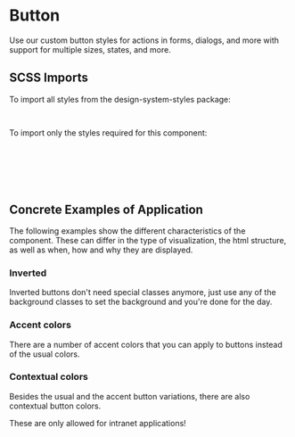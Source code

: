 
<Meta of={ButtonStories} />

# Button

<div className="lead">
  Use our custom button styles for actions in forms, dialogs, and more with support for multiple
  sizes, states, and more.
</p>

<Canvas of={ButtonStories.Default} />
<div className="hide-col-default">
  <Controls of={ButtonStories.Default} />
</div>

## SCSS Imports

To import all styles from the design-system-styles package:

```scss dark
@use '@swisspost/design-system-styles/index.scss';
```

To import only the styles required for this component:

```scss dark
@use '@swisspost/design-system-styles/basics.scss';
@use '@swisspost/design-system-styles/components/button.scss';

// required if you use icons
@use '@swisspost/design-system-styles/components/icons.scss';
```

## Concrete Examples of Application

The following examples show the different characteristics of the component. These can differ in the type of visualization, the html structure, as well as when, how and why they are displayed.

### Inverted

Inverted buttons don't need special classes anymore, just use any of the <LinkTo kind="foundations-color">background classes</LinkTo> to set the background and you're done for the day.

<Canvas of={ButtonStories.Inverted} />

### Accent colors

There are a number of accent colors that you can apply to buttons instead of the usual colors.

<Canvas of={ButtonStories.AccentColors} />

### Contextual colors

Besides the usual and the accent button variations, there are also contextual button colors.

<p className="alert alert-warning">These are only allowed for intranet applications!</p>

<Canvas of={ButtonStories.ContextualColors} />
